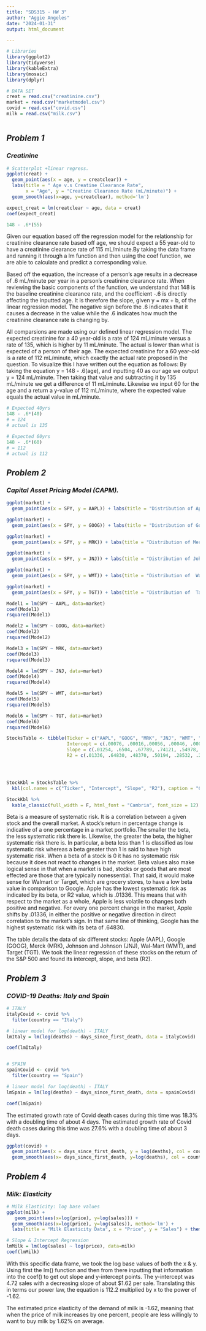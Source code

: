 ---
title: "SDS315 - HW 3"
author: "Aggie Angeles"
date: "2024-01-31"
output: html_document

---

```{r setup, include=FALSE}

# Libraries 
library(ggplot2)
library(tidyverse)
library(kableExtra)
library(mosaic)
library(dplyr)

# DATA SET 
creat = read.csv("creatinine.csv")
market = read.csv("marketmodel.csv")
covid = read.csv("covid.csv")
milk = read.csv("milk.csv")



```

## *Problem 1*

### *Creatinine*

```{r echo = FALSE, message = FALSE}

# Scatterplot +linear regress.
ggplot(creat) +
  geom_point(aes(x = age, y = creatclear)) +
  labs(title = " Age v.s Creatine Clearance Rate", 
       x = "Age", y = "Creatine Clearance Rate (mL/minute)") +
  geom_smooth(aes(x=age, y=creatclear), method='lm')
```

```{r echo=FALSE, include=FALSE}
expect_creat = lm(creatclear ~ age, data = creat)
coef(expect_creat)

148 - .6*(55)

```




Given our equation based off the regression model for the relationship for creatinine clearance rate based off age, we should expect a 55 year-old to have a creatinine clearance rate of 115 mL/minute.By taking the data frame and running it through a lm function and then using the coef function, we are able to calculate and predict a corresponding value.


Based off the equation, the increase of a person's age results in a decrease of .6 mL/minute per year in a person's creatinine clearance rate.
When reviewing the basic components of the function, we understand that 148 is the baseline creatinine clearance rate, and the coefficient -.6 is directly affecting the inputted age.
It is therefore the slope, given y = mx + b, of the linear regression model.
The negative sign before the .6 indicates that it causes a decrease in the value while the .6 indicates how much the creatinine clearance rate is changing by.

All comparsions are made using our defined linear regression model.
The expected creatinine for a 40 year-old is a rate of 124 mL/minute versus a rate of 135, which is higher by 11 mL/minute.
The actual is lower than what is expected of a person of their age.
The expected creatinine for a 60 year-old is a rate of 112 mL/minute, which exactly the actual rate proposed in the question.
To visualize this I have written out the equation as follows: By taking the equation y = 148 - .6(age), and inputting 40 as our age we output y = 124 mL/minute.
Then taking that value and subtracting it by 135 mL/minute we get a difference of 11 mL/minute.
Likewise we input 60 for the age and a return a y-value of 112 mL/minute, where the expected value equals the actual value in mL/minute.



```{r echo=FALSE, include=FALSE}
# Expected 40yrs
148 - .6*(40)
# = 124
# actual is 135

# Expected 60yrs
148 - .6*(60) 
# = 112
# actual is 112

```

## *Problem 2*

### *Capital Asset Pricing Model (CAPM).*

```{r echo = FALSE, message = FALSE}

ggplot(market) +
  geom_point(aes(x = SPY, y = AAPL)) + labs(title = "Distribution of Apple Stock on the Return of S&P Stocks", x = "S&P", y = "Apple")

ggplot(market) +
  geom_point(aes(x = SPY, y = GOOG)) + labs(title = "Distribution of Google Stock on the Return of S&P Stocks", x = "S&P", y = "Google")

ggplot(market) +
  geom_point(aes(x = SPY, y = MRK)) + labs(title = "Distribution of Merek Stock on the Return of S&P Stocks", x = "S&P", y = "Merek")

ggplot(market) +
  geom_point(aes(x = SPY, y = JNJ)) + labs(title = "Distribution of Johnson & Johnson Stock on the Return of S&P Stocks", x = "S&P", y = "Johnson & Johnson")

ggplot(market) +
  geom_point(aes(x = SPY, y = WMT)) + labs(title = "Distribution of  Wal-Mart Stock on the Return of S&P Stocks", x = "S&P", y = "Wal-Mart")

ggplot(market) +
  geom_point(aes(x = SPY, y = TGT)) + labs(title = "Distribution of  Target Stock on the Return of S&P Stocks", x = "S&P", y = "Target" )


```

```{r echo=FALSE, include=FALSE}

Model1 = lm(SPY ~ AAPL, data=market)
coef(Model1)
rsquared(Model1)

Model2 = lm(SPY ~ GOOG, data=market)
coef(Model2)
rsquared(Model2)

Model3 = lm(SPY ~ MRK, data=market)
coef(Model3)
rsquared(Model3)

Model4 = lm(SPY ~ JNJ, data=market)
coef(Model4)
rsquared(Model4)

Model5 = lm(SPY ~ WMT, data=market)
coef(Model5)
rsquared(Model5)

Model6 = lm(SPY ~ TGT, data=market)
coef(Model6)
rsquared(Model6)
```

```{r echo = FALSE}


StocksTable <- tibble(Ticker = c("AAPL", "GOOG", "MRK", "JNJ", "WMT", "TGT"), 
                      Intercept = c(.00076, .00016,.00056, .00046, .00026, .00011),
                      Slope = c(.01254, .6504, .67789, .74121, .54978, .35029),
                      R2 = c(.01336, .64830, .48370, .50194, .28532, .24788))




StockKbl = StocksTable %>% 
  kbl(col.names = c("Ticker", "Intercept", "Slope", "R2"), caption = "Capital Asset Pricing Model Regression Data")

StockKbl %>% 
  kable_classic(full_width = F, html_font = "Cambria", font_size = 12)


```


Beta is a measure of systematic risk. It is a correlation between a given stock and the overall market. A stock's return in percentage change is indicative of a one percentage in a market portfolio.The smaller the beta, the less systematic risk there is. Likewise, the greater the beta, the higher systematic risk there is. In particular, a beta less than 1 is classified as low systematic risk whereas a beta greater than 1 is said to have high systematic risk. When a beta of a stock is 0 it has no systematic risk because it does not react to changes in the market. Beta values also make logical sense in that when a market is bad, stocks or goods that are most effected are those that are typically nonessential. That said, it would make sense for Walmart or Target, which are grocery stores, to have a low beta value in comparison to Google. 
Apple has the lowest systematic risk as indicated by its beta, or R2 value, which is .01336. 
This means that with respect to the market as a whole, Apple is less volatile to changes both positive and negative. For every one percent change in the market, Apple shifts by .01336, in either the positive or negative direction in direct correlation to the market's sign.
In that same line of thinking, Google has the highest systematic risk with its beta of .64830. 

The table details the data of six different stocks: Apple (AAPL), Google (GOOG), Merck (MRK), Johnson and Johnson (JNJ), Wal-Mart (WMT), and Target (TGT). We took the linear regression of these stocks on the return of the S&P 500 and found its intercept, slope, and beta (R2).




## *Problem 3*

### *COVID-19 Deaths: Italy and Spain*

```{r echo = FALSE, include=FALSE}
# ITALY
italyCovid <- covid %>% 
  filter(country == "Italy")

# linear model for log(death) - ITALY
lmItaly = lm(log(deaths) ~ days_since_first_death, data = italyCovid)

coef(lmItaly)


# SPAIN
spainCovid <- covid %>% 
  filter(country == "Spain")

# linear model for log(death) - ITALY
lmSpain = lm(log(deaths) ~ days_since_first_death, data = spainCovid)

coef(lmSpain)

```

The estimated growth rate of Covid death cases during this time was 18.3% with a doubling time of about 4 days. 
The estimated growth rate of Covid death cases during this time was 27.6% with a doubling time of about 3 days. 



```{r echo = FALSE, mesage = FALSE}
ggplot(covid) +
  geom_point(aes(x = days_since_first_death, y = log(deaths), col = country)) + labs(title = "Total Covid Death Cases in Italy & Spain Over Time ", x = "Days Since First Death", y = "Covid Deaths") + theme(text=element_text(size=12,  family="serif")) +
  geom_smooth(aes(x= days_since_first_death, y=log(deaths), col = country), method='lm')
```



## *Problem 4*

### *Milk: Elasticity*

```{r echo = FALSE, message = FALSE}

# Milk Elasticity: log base values
ggplot(milk) +
   geom_point(aes(x=log(price), y=log(sales))) +
  geom_smooth(aes(x=log(price), y=log(sales)), method='lm') +
  labs(title = "Milk Elasticity Data", x = "Price", y = "Sales") + theme(text=element_text(size=12,  family="serif"))


```

```{r echo = FALSE, include=FALSE}
# Slope & Intercept Regression
lmMilk = lm(log(sales) ~ log(price), data=milk)
coef(lmMilk)

```

With this specific data frame, we took the log base values of both the x & y. Using first the lm() function and then from there inputting that information into the coef() to get out slope and y-intercept points. The y-intercept was 4.72 sales with a decreasing slope of about $1.62 per sale. Translating this in terms our power law, the equation is 112.2 multiplied by x to the power of -1.62.

The estimated price elasticity of the demand of milk is -1.62, meaning that when the price of milk increases by one percent, people are less willingly to want to buy milk by 1.62% on average.




